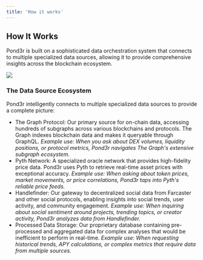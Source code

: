 ```yaml
---
title: 'How it works'
---
```


## How It Works
Pond3r is built on a sophisticated data orchestration system that connects to multiple specialized data sources, allowing it to provide comprehensive insights across the blockchain ecosystem.

<Frame>
  <img src="/images/how-works.png" style={{ borderRadius: '0.5rem' }} />
</Frame>

### The Data Source Ecosystem

Pond3r intelligently connects to multiple specialized data sources to provide a complete picture:

- The Graph Protocol: Our primary source for on-chain data, accessing hundreds of subgraphs across various blockchains and protocols. The Graph indexes blockchain data and makes it queryable through GraphQL.
  _Example use: When you ask about DEX volumes, liquidity positions, or protocol metrics, Pond3r navigates The Graph's extensive subgraph ecosystem._
- Pyth Network: A specialized oracle network that provides high-fidelity price data. Pond3r uses Pyth to retrieve real-time asset prices with exceptional accuracy.
  _Example use: When asking about token prices, market movements, or price correlations, Pond3r taps into Pyth's reliable price feeds._
- Handlefinder: Our gateway to decentralized social data from Farcaster and other social protocols, enabling insights into social trends, user activity, and community engagement.
  _Example use: When inquiring about social sentiment around projects, trending topics, or creator activity, Pond3r analyzes data from Handlefinder._
- Processed Data Storage: Our proprietary database containing pre-processed and aggregated data for complex analyses that would be inefficient to perform in real-time.
  _Example use: When requesting historical trends, APY calculations, or complex metrics that require data from multiple sources._
